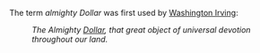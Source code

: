 The term ''almighty Dollar'' was first used by [[Washington Irving]]:

:''The Almighty [[Dollar]], that great object of universal devotion throughout our land.''